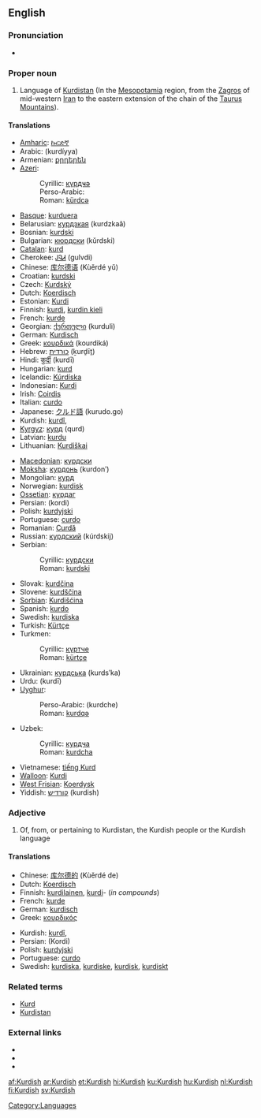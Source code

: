 {{interwiktionary|code=ku}}
==English==
{{wikipedia}}

===Pronunciation===
* {{audio|en-us-Kurdish.ogg|Audio (US)}}

===Proper noun===
{{en-proper noun}}

# Language of [[Kurdistan]] (In the [[Mesopotamia]] region, from the [[Zagros]] of mid-western [[Iran]] to the eastern extension of the chain of the [[Taurus Mountains]]).

====Translations====
{{trans-top|language of Kurdistan}}
* [[Amharic]]: [[ኩርድኛ]]
* Arabic: {{Arab|[[كردية]]}} (kurdíyya) {{f}}
* Armenian: [[քրդերեն]]
* [[Azeri]]:
*: Cyrillic: [[күрдҹә]]
*: Perso-Arabic: {{fa-Arab|[[کوردجه]]}}
*: Roman: [[kürdcə]]
* [[Basque]]: [[kurduera]]
* Belarusian: [[курдзкая]] (kurdzkaǎ)
* Bosnian: [[kurdski]] {{m}}
* Bulgarian: [[кюрдски]] (kǔrdski)
* [[Catalan]]: [[kurd]]
* Cherokee: [[ᎫᎸᏗ]] (gulvdi)
* Chinese: [[库尔德语]] (Kùěrdé yǔ)
* Croatian: [[kurdski]] {{m}}
* Czech: [[Kurdský]]
* Dutch: [[Koerdisch]] {{n}}
* Estonian: [[Kurdi]]
* Finnish: [[kurdi#Finnish|kurdi]], [[kurdin kieli]]
* French: [[kurde]] {{m}}
* Georgian: [[ქურთული]] (kurduli)
* German: [[Kurdisch]]
* Greek: [[κουρδικά]] (kourdiká)
* Hebrew: [[כורדית]] (ḵurḏīṯ)
* Hindi: [[कुर्दी]] (kurdī) {{f}}
* Hungarian: [[kurd]]
* Icelandic: [[Kúrdíska]]
* Indonesian: [[Kurdi]]
* Irish: [[Coirdis]]
* Italian: [[curdo]]
* Japanese: [[クルド語]] (kurudo.go)
* Kurdish: [[kurdî]], {{KUchar|[[کوردی]]}}
* [[Kyrgyz]]: [[курд]] (qurd)
* Latvian: [[kurdu]]
* Lithuanian: [[Kurdiškai]]
{{trans-mid}}
* [[Macedonian]]: [[курдски]] {{m}}
* [[Moksha]]: [[курдонь]] (kurdonʹ)
* Mongolian: [[курд]]
* Norwegian: [[kurdisk]]
* [[Ossetian]]: [[курдаг]]
* Persian: {{fa-Arab|[[کردی]]}} (kordi)
* Polish: [[kurdyjski]]
* Portuguese: [[curdo]] {{m}}
* Romanian: [[Curdă]]
* Russian: [[курдский]] (kúrdskij) {{m}}
* Serbian:
*: Cyrillic: [[курдски]] {{m}}
*: Roman: [[kurdski]] {{m}}
* Slovak: [[kurdčina]]
* Slovene: [[kurdščina]]
* [[Sorbian]]: [[Kurdišćina]]
* Spanish: [[kurdo]]
* Swedish: [[kurdiska]]
* Turkish: [[Kürtçe]]
* Turkmen:
*: Cyrillic: [[күртче]]
*: Roman: [[kürtçe]]
* Ukrainian: [[курдська]] (kurdsʹka)
* Urdu: {{ur-Arab|[[کردی]]}} (kurdī) {{f}}
* [[Uyghur]]:
*: Perso-Arabic: {{fa-Arab|[[كۇردچە]]}} (kurdche)
*: Roman: [[kurdqə]]
* Uzbek:
*: Cyrillic: [[курдча]]
*: Roman: [[kurdcha]]
* Vietnamese: [[tiếng Kurd]]
* [[Walloon]]: [[Kurdi]]
* [[West Frisian]]: [[Koerdysk]]
* Yiddish: [[קורדיש]] (kurdish)
{{trans-bottom}}

===Adjective===
{{en-adj|-}}

# Of, from, or pertaining to Kurdistan, the Kurdish people or the Kurdish language

====Translations====
{{trans-top|of, from, or pertaining to Kurdistan, the Kurdish people or the Kurdish language}}
* Chinese: [[库尔德的]] (Kùěrdé de)
* Dutch: [[Koerdisch]]
* Finnish: [[kurdilainen]], [[kurdi#Finnish|kurdi]]- (''in compounds'')
* French: [[kurde]]
* German: [[kurdisch]]
* Greek: [[κουρδικός]]
{{trans-mid}}
* Kurdish: [[kurdî]], {{KUchar|[[کوردی]]}}
* Persian: {{fa-Arab|[[کردی]]}} (Kordi)
* Polish: [[kurdyjski]] {{m}}
* Portuguese: [[curdo]]
* Swedish: [[kurdiska]], [[kurdiske]], [[kurdisk]], [[kurdiskt]]
{{trans-bottom}}

===Related terms===
* [[Kurd]]
* [[Kurdistan]]

===External links===
* {{ethnologue|code=ckb}}
* {{ethnologue|code=kmr}}
* {{ethnologue|code=sdh}}

[[Category:Languages]]

[[af:Kurdish]]
[[ar:Kurdish]]
[[et:Kurdish]]
[[hi:Kurdish]]
[[ku:Kurdish]]
[[hu:Kurdish]]
[[nl:Kurdish]]
[[fi:Kurdish]]
[[sv:Kurdish]]
